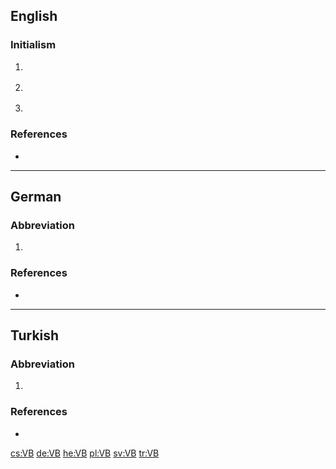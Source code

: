 ==English==

===Initialism===
{{rfc-header|Initialism}}
{{head|en|initialism}}

# {{label|en|Australia}} {{initialism of|[[w:Victoria Bitter|Victoria Bitter]]|dot=|lang=en}} {{gloss|an Australian brand of beer}}
# {{label|en|chemistry}} {{initialism of|[[w:Valence bond theory|Valence Bond]] [[theory]]|lang=en}}
# {{label|en|software}} {{initialism of|[[Visual Basic]]|dot=|lang=en}} {{gloss|a programming language}}

===References===
* {{pedia}}

----

==German==

===Abbreviation===
{{rfc-header|Abbreviation}}
{{head|de|abbreviation}}

# {{abbreviation of|[[Vereinbarung]] or [[Verhandlungsbasis]]|lang=de}}

===References===
* {{pedia|lang=de}}


----

==Turkish==

===Abbreviation===
{{rfc-header|Abbreviation}}
{{head|tr|abbreviation}}

# {{abbreviation of|[[vakıf|Vakıflar]] [[banka|Bankası]]|lang=tr}}

===References===
* {{pedia|lang=tr}}

[[cs:VB]]
[[de:VB]]
[[he:VB]]
[[pl:VB]]
[[sv:VB]]
[[tr:VB]]